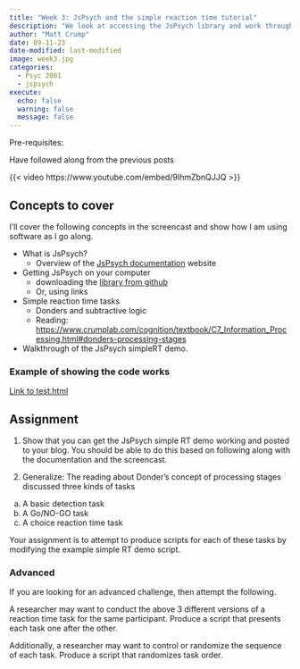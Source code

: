 ```yaml
---
title: "Week 3: JsPsych and the simple reaction time tutorial"
description: "We look at accessing the JsPsych library and work through the tutorial on writing a simple reaction time tutorial in JsPsych."
author: "Matt Crump"
date: 09-11-23
date-modified: last-modified
image: week3.jpg
categories:
  - Psyc 2001
  - jspsych
execute:
  echo: false
  warning: false
  message: false
---
```


Pre-requisites:

Have followed along from the previous posts

{{< video https://www.youtube.com/embed/9IhmZbnQJJQ >}}

## Concepts to cover

I'll cover the following concepts in the screencast and show how I am using software as I go along.

- What is JsPsych?
  - Overview of the [JsPsych documentation](https://www.jspsych.org/7.3/) website
  
- Getting JsPsych on your computer
  - downloading the [library from github](https://github.com/jspsych/jsPsych)
  - Or, using links

- Simple reaction time tasks
  - Donders and subtractive logic
  - Reading: <https://www.crumplab.com/cognition/textbook/C7_Information_Processing.html#donders-processing-stages>
  
- Walkthrough of the JsPsych simpleRT demo.

### Example of showing the code works

[Link to test.html](test.html)

## Assignment

1. Show that you can get the JsPsych simple RT demo working and posted to your blog. You should be able to do this based on following along with the documentation and the screencast.

2. Generalize: The reading about Donder's concept of processing stages discussed three kinds of tasks
  a. A basic detection task
  b. A Go/NO-GO task
  c. A choice reaction time task
  
Your assignment is to attempt to produce scripts for each of these tasks by modifying the example simple RT demo script.


### Advanced

If you are looking for an advanced challenge, then attempt the following. 

A researcher may want to conduct the above 3 different versions of a reaction time task for the same participant. Produce a script that presents each task one after the other. 

Additionally, a researcher may want to control or randomize the sequence of each task. Produce a script that randomizes task order.






